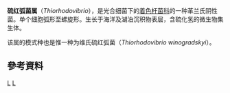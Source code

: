 {{Automatic taxobox
| taxon = Thiorhodovibrio
| authority = Overrmann，Fischer and Pfennig，1992
| type_species = ''Thiorhodovibrio winogradskyi''
| type_species_authority = Overmann，Fischer and Pfennig. 1993
}}
'''硫红弧菌属'''（''Thiorhodovibrio''），是光合细菌下的[[着色杆菌科|着色杆菌科]]的一种革兰氏阴性菌。单个细胞弧形至螺旋形。生长于海洋及湖泊沉积物表层，含硫化氢的微生物集生体。

该属的模式种也是惟一种为维氏硫红弧菌（''Thiorhodovibrio winogradskyi''）。

==參考資料==
{{Reflist}}

{{Taxonbar}}
[[Category:1992年描述的分类群|L]]
[[Category:着色杆菌科|L]]